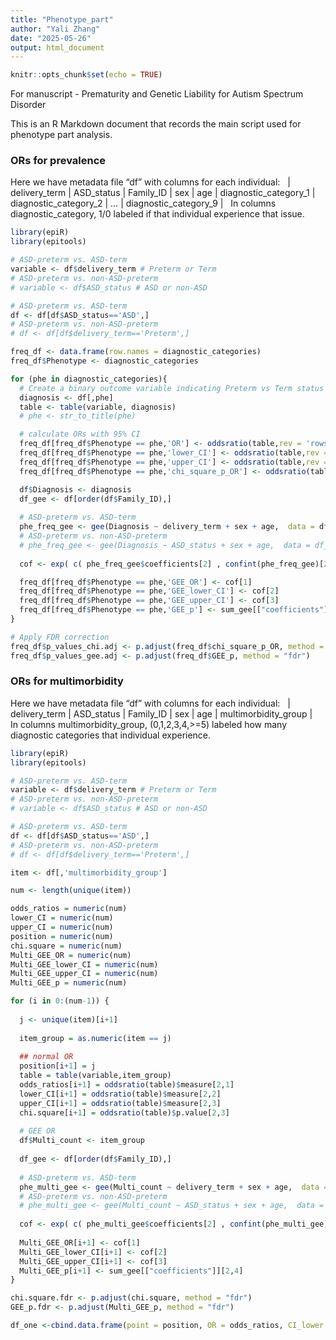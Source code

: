 ```yaml
---
title: "Phenotype_part"
author: "Yali Zhang"
date: "2025-05-26"
output: html_document
---
```


```r
knitr::opts_chunk$set(echo = TRUE)
```

For manuscript - Prematurity and Genetic Liability for Autism Spectrum Disorder\

This is an R Markdown document that records the main script used for phenotype part analysis.\


### ORs for prevalence

Here we have metadata file "df" with columns for each individual:  \  
| delivery_term | ASD_status | Family_ID | sex | age | diagnostic_category_1 | diagnostic_category_2 | ... | diagnostic_category_9 |  \  
In columns diagnostic_category, 1/0 labeled if that individual experience that issue.

```r
library(epiR)
library(epitools)

# ASD-preterm vs. ASD-term
variable <- df$delivery_term # Preterm or Term
# ASD-preterm vs. non-ASD-preterm
# variable <- df$ASD_status # ASD or non-ASD

# ASD-preterm vs. ASD-term
df <- df[df$ASD_status=='ASD',]
# ASD-preterm vs. non-ASD-preterm
# df <- df[df$delivery_term=='Preterm',]

freq_df <- data.frame(row.names = diagnostic_categories)
freq_df$Phenotype <- diagnostic_categories

for (phe in diagnostic_categories){
  # Create a binary outcome variable indicating Preterm vs Term status
  diagnosis <- df[,phe]
  table <- table(variable, diagnosis)
  # phe <- str_to_title(phe)

  # calculate ORs with 95% CI
  freq_df[freq_df$Phenotype == phe,'OR'] <- oddsratio(table,rev = 'rows')$measure[2,1]
  freq_df[freq_df$Phenotype == phe,'lower_CI'] <- oddsratio(table,rev = 'rows')$measure[2,2]
  freq_df[freq_df$Phenotype == phe,'upper_CI'] <- oddsratio(table,rev = 'rows')$measure[2,3]
  freq_df[freq_df$Phenotype == phe,'chi_square_p_OR'] <- oddsratio(table,rev = 'rows')$p.value[2,3]

  df$Diagnosis <- diagnosis
  df_gee <- df[order(df$Family_ID),]
  
  # ASD-preterm vs. ASD-term
  phe_freq_gee <- gee(Diagnosis ~ delivery_term + sex + age,  data = df_gee, link='logit' , clusterid='Family_ID')
  # ASD-preterm vs. non-ASD-preterm
  # phe_freq_gee <- gee(Diagnosis ~ ASD_status + sex + age,  data = df_gee, link='logit' , clusterid='Family_ID')
  
  cof <- exp( c( phe_freq_gee$coefficients[2] , confint(phe_freq_gee)[2,] ) )

  freq_df[freq_df$Phenotype == phe,'GEE_OR'] <- cof[1]
  freq_df[freq_df$Phenotype == phe,'GEE_lower_CI'] <- cof[2]
  freq_df[freq_df$Phenotype == phe,'GEE_upper_CI'] <- cof[3]
  freq_df[freq_df$Phenotype == phe,'GEE_p'] <- sum_gee[["coefficients"]][2,4]
}

# Apply FDR correction
freq_df$p_values_chi.adj <- p.adjust(freq_df$chi_square_p_OR, method = "fdr")
freq_df$p_values_gee.adj <- p.adjust(freq_df$GEE_p, method = "fdr")
```

### ORs for multimorbidity

Here we have metadata file "df" with columns for each individual:  \  
| delivery_term | ASD_status | Family_ID | sex | age | multimorbidity_group |  \  
In columns multimorbidity_group, (0,1,2,3,4,>=5) labeled how many diagnostic categories that individual experience.

```r
library(epiR)
library(epitools)

# ASD-preterm vs. ASD-term
variable <- df$delivery_term # Preterm or Term
# ASD-preterm vs. non-ASD-preterm
# variable <- df$ASD_status # ASD or non-ASD

# ASD-preterm vs. ASD-term
df <- df[df$ASD_status=='ASD',]
# ASD-preterm vs. non-ASD-preterm
# df <- df[df$delivery_term=='Preterm',]

item <- df[,'multimorbidity_group']

num <- length(unique(item))

odds_ratios = numeric(num)
lower_CI = numeric(num)
upper_CI = numeric(num)
position = numeric(num)
chi.square = numeric(num)
Multi_GEE_OR = numeric(num)
Multi_GEE_lower_CI = numeric(num)
Multi_GEE_upper_CI = numeric(num)
Multi_GEE_p = numeric(num)

for (i in 0:(num-1)) {
  
  j <- unique(item)[i+1]
  
  item_group = as.numeric(item == j)
  
  ## normal OR
  position[i+1] = j
  table = table(variable,item_group)
  odds_ratios[i+1] = oddsratio(table)$measure[2,1]
  lower_CI[i+1] = oddsratio(table)$measure[2,2]
  upper_CI[i+1] = oddsratio(table)$measure[2,3]
  chi.square[i+1] = oddsratio(table)$p.value[2,3]
 
  # GEE OR
  df$Multi_count <- item_group
  
  df_gee <- df[order(df$Family_ID),]
  
  # ASD-preterm vs. ASD-term
  phe_multi_gee <- gee(Multi_count ~ delivery_term + sex + age,  data = df_gee, , link='logit' , clusterid='Family_ID')
  # ASD-preterm vs. non-ASD-preterm
  # phe_multi_gee <- gee(Multi_count ~ ASD_status + sex + age,  data = df_gee, , link='logit' , clusterid='Family_ID')
    
  cof <- exp( c( phe_multi_gee$coefficients[2] , confint(phe_multi_gee)[2,] ) )
  
  Multi_GEE_OR[i+1] <- cof[1]
  Multi_GEE_lower_CI[i+1] <- cof[2]
  Multi_GEE_upper_CI[i+1] <- cof[3]
  Multi_GEE_p[i+1] <- sum_gee[["coefficients"]][2,4]
}

chi.square.fdr <- p.adjust(chi.square, method = "fdr")
GEE_p.fdr <- p.adjust(Multi_GEE_p, method = "fdr")

df_one <-cbind.data.frame(point = position, OR = odds_ratios, CI_lower = lower_CI, CI_upper = upper_CI,chi.square=chi.square,chi.square.fdr=chi.square.fdr, GEE_OR = Multi_GEE_OR, GEE_CI_lower = Multi_GEE_lower_CI, GEE_CI_upper = Multi_GEE_upper_CI,GEE_p = Multi_GEE_p, GEE_p.fdr=GEE_p.fdr)
```


